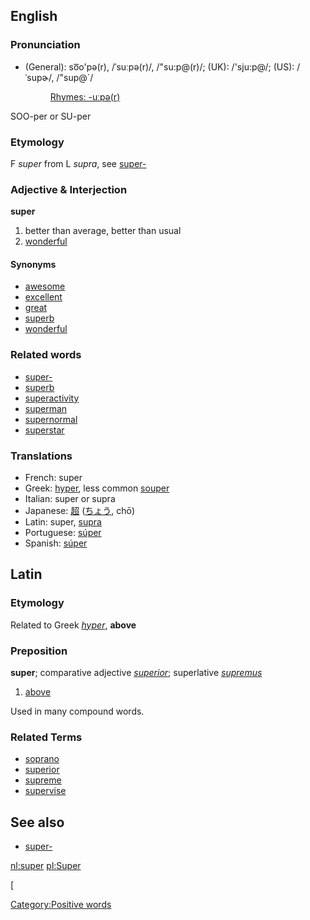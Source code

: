 ==English==

===Pronunciation===

*(General): so͞o'pə(r), /ˈsuːpə(r)/, /"su:p@(r)/; (UK): /'sju:p@/; (US): /ˈsupɚ/, /"sup@`/
*:[[Rhymes:English:-uːpə(r)|Rhymes: -uːpə(r)]]
SOO-per or SU-per

===Etymology===

F ''super'' from L ''supra'', see [[super-]]

===Adjective &amp; Interjection===
'''super'''

#better than average, better than usual
#[[wonderful]]

====Synonyms====
*[[awesome]]
*[[excellent]]
*[[great]]
*[[superb]]
*[[wonderful]]

===Related words===
*[[super-]]
*[[superb]]
*[[superactivity]]
*[[superman]]
*[[supernormal]]
*[[superstar]]

<!-- not sure where to put translation! -->
===Translations===
*French: super
*Greek: [[hyper]], less common [[souper]]
*Italian: super or supra
*Japanese: [[超]] ([[ちょう]], chō)
*Latin: super, [[supra]]
*Portuguese: [[súper]]
*Spanish: [[súper]]

==Latin==

===Etymology===
Related to Greek ''[[hyper]]'', '''above'''

===Preposition===
'''super'''; comparative adjective ''[[superior]]''; superlative ''[[supremus]]''

# [[above]]

Used in many compound words.

===Related Terms===
*[[soprano]]
*[[superior]]
*[[supreme]]
*[[supervise]]

==See also==

*[[super-]]

[[nl:super]]
[[pl:Super]]

[[Category:Positive words]][